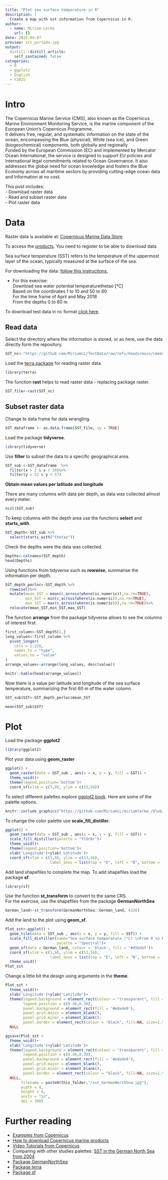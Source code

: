 ```yaml
---
title: "Plot sea surface temperature in R"
description: |
  Create a map with sst information from Copernicus in R.
author:
  - name: Miriam Lerma
    url: {}
date: 2025-04-07
preview: sst_portada.jpg
output:
  distill::distill_article:
    self_contained: false
categories:
  - R
  - ggplot2
  - English
  - Y2025
---
```



# Intro

The Copernicus Marine Service (CMS), also known as the Copernicus Marine Environment Monitoring Service, is the marine component of the European Union's Copernicus Programme.   
It delivers free, regular, and systematic information on the state of the ocean, encompassing the Blue (physical), White (sea ice), and Green (biogeochemical) components, both globally and regionally.  
Funded by the European Commission (EC) and implemented by Mercator Ocean International, the service is designed to support EU policies and international legal commitments related to Ocean Governance. It also addresses the global need for ocean knowledge and fosters the Blue Economy across all maritime sectors by providing cutting-edge ocean data and information at no cost.

This post includes:  
- Download raster data   
- Read and subset raster data  
- Plot raster data  

# Data

Raster data is available at: 
[Copernicus Marine Data Store](https://marine.copernicus.eu/about)

To access the [products](https://data.marine.copernicus.eu/products). 
You need to register to be able to download data

Sea surface temperature (SST) refers to the temperature of the uppermost layer of the ocean, typically measured at the surface of the sea.

For downloading the data:  [follow this instructions.](https://help.marine.copernicus.eu/en/articles/4469993-how-to-download-copernicus-marine-products#h_ec9344c750)  

- For this exercise:  
Download sea water potential temperaturethetao [°C]  
Based on the coordinates 1 to 10 and 50 to 60    
For the time frame of April and May 2018  
From the depths 0 to 60 m

To download test data in nc format [click here](https://github.com/MiriamLL/TestData/blob/main/cmems_mod_glo_phy_my_0.083deg-climatology_P1M-m_1729785319560.nc).  

## Read data

Select the directory where the information is stored, or as here, use the data directly form the repository. 

```r
SST_nc<-"https://github.com/MiriamLL/TestData/raw/refs/heads/main/cmems_mod_glo_phy_my_0.083deg-climatology_P1M-m_1729785319560.nc"
```

Load the [terra package](https://pjbartlein.github.io/REarthSysSci/netcdf_terra.html) for reading raster data.

```r
library(terra)
```

The function **rast** helps to read raster data - replacing package raster.

```r
SST_file<-rast(SST_nc)
```

## Subset raster data

Change to data frame for data wrangling.

```r
SST_dataframe <- as.data.frame(SST_file, xy = TRUE)
```

Load the package **tidyverse**. 

```r
library(tidyverse)
```

Use **filter** to subset the data to a specific geographical area.

```r
SST_sub <-SST_dataframe  %>%
  filter(x > 2 & x < 10)%>%
  filter(y > 52 & y < 57)
```

**Obtain mean values per latitude and longitude**

There are many columns with data per depth, as data was collected almost every meter.

```r
ncol(SST_sub)
```

To keep columns with the depth area use the functions **select** and **starts_with**.

```r
SST_depth<-SST_sub %>%
  select(starts_with("thetao"))
```

Check the depths were the data was collected.

```r
Depths<-colnames(SST_depth)
head(Depths)
```

Using functions from tidyverse such as **rowwise**, summarise the information per depth.

```r
SST_depth_perloc<-SST_depth %>%
  rowwise()%>%
  mutate(mean_SST = mean(c_across(where(is.numeric)),na.rm=TRUE),
         min_SST = min(c_across(where(is.numeric)),na.rm=TRUE),
         max_SST = max(c_across(where(is.numeric))),na.rm=TRUE)%>%
  relocate(mean_SST,min_SST,max_SST)
```

The function **arrange** from the package tidyverse allows to see the columns of interest first.

```r
first_column<-SST_depth[1,]
long_values<-first_column %>% 
  pivot_longer(
    cols = 1:228, 
    names_to = "type",
    values_to = "value"
)
arrange_values<-arrange(long_values, desc(value))
```

```r
knitr::kable(head(arrange_values))
```

Now there is a value per latitude and longitude of the sea surface temperature, summarizing the first 60 m of the water column.  

```r
SST_sub$SST<-SST_depth_perloc$mean_SST
```

```r
mean(SST_sub$SST)
```

# Plot

Load the package **ggplot2** 

```r
library(ggplot2)
```

Plot your data using **geom_raster**

```r
ggplot() +
  geom_raster(data = SST_sub , aes(x = x, y = y, fill = SST)) +
  theme_void()+
  theme(legend.position='bottom')+
  coord_sf(xlim = c(3,9), ylim = c(53,56))
```


To select different palettes explore [ggplot2 book](https://ggplot2-book.org/scales-colour). Here are some of the palette options. 

```r
knitr::include_graphics("https://github.com/MiriamLL/miriamlerma_/blob/main/_posts/2025-04-15-copernicus-sst/color_palettes.png?raw=true")
```

To change the color palette use **scale_fill_distiller**.

```r
ggplot() +
  geom_raster(data = SST_sub , aes(x = x, y = y, fill = SST)) +
  scale_fill_distiller(palette = "YlOrBr")+
  theme_void()+
  theme(legend.position='bottom')+
  xlab('Longitude')+ylab('Latitude')+
  coord_sf(xlim = c(3,9), ylim = c(53,56),
                    label_axes = list(top = "E", left = "N", bottom = 'E', right='N'))

```

Add land shapefiles to complete the map. To add shapefiles load the package **sf**.  

```r
library(sf)
```

Use the function **st_transform** to convert to the same CRS.  
For the exercise, use the shapefiles from the package **GermanNorthSea**  

```r
German_land<-st_transform(GermanNorthSea::German_land, 4326)
```

Add the land to the plot using **geom_sf**.

```r
Plot_sst<-ggplot() +
  geom_tile(data = SST_sub , aes(x = x, y = y, fill = SST)) +
  scale_fill_distiller(name="Sea surface temperature (°C) \nFrom 0 to 60 m depth\n(April and May montly composites)",
                       palette = "Spectral")+
  geom_sf(data = German_land, colour = 'black', fill = '#d5bdaf')+
  coord_sf(xlim = c(3,9), ylim = c(53,56),
                    label_axes = list(top = "E", left = "N", bottom = 'E', right='N'))+
  theme_void()
Plot_sst
```

Change a little bit the design using arguments in the **theme**.

```r
Plot_sst +
  theme_void()+
  xlab('Longitude')+ylab('Latitude')+
  theme(legend.background = element_rect(colour = "transparent", fill = "transparent"),
        legend.position = c(0.40,0.30),
        panel.background = element_rect(fill = '#edede9'),
        panel.grid.major = element_blank(),
        panel.grid.minor = element_blank(),
        panel.border = element_rect(colour = "black", fill=NA, size=1.5))+
  NULL
```

```r
ggsave(Plot_sst +
  theme_void()+
  xlab('Longitude')+ylab('Latitude')+
  theme(legend.background = element_rect(colour = "transparent", fill = "transparent"),
        legend.position = c(0.40,0.30),
        panel.background = element_rect(fill = '#edede9'),
        panel.grid.major = element_blank(),
        panel.grid.minor = element_blank(),
        panel.border = element_rect(colour = "black", fill=NA, size=1.5))+
  NULL,
       filename = paste0(this_folder,"/sst_GermanNorthSea.jpg"),
       width = 4, 
       height = 4, 
       units = "in",
       dpi = 300)
```

# Further reading

- [Examples from Copernicus](https://marine.copernicus.eu/services/user-learning-services/using-r-work-copernicus-marine-data)
- [How to download Copernicus marine products](https://help.marine.copernicus.eu/en/articles/4469993-how-to-download-copernicus-marine-products#h_ec9344c750)
- [Video Tutorials from Copernicus](https://events.marine.copernicus.eu/dataviz-webinar-series/content/replays-presentations?iw_mailid=97e89e1f-a0f9-ef11-90cb-6045bdf3a630&iw_scope=Event)
- Comparing with other studies palettes: [SST in the German North Sea from 2004](https://www.researchgate.net/publication/222406095_Defining_habitats_suitable_for_larval_fish_in_the_German_Bight_southern_North_Sea_An_IBM_approach_using_spatially-_and_temporally-resolved_size-structured_prey_fields)
- [Package GermanNorthSea](https://github.com/MiriamLL/GermanNorthSea)
- [Package terra](https://rspatial.github.io/terra/) 
- [Package sf](https://r-spatial.github.io/sf/)


